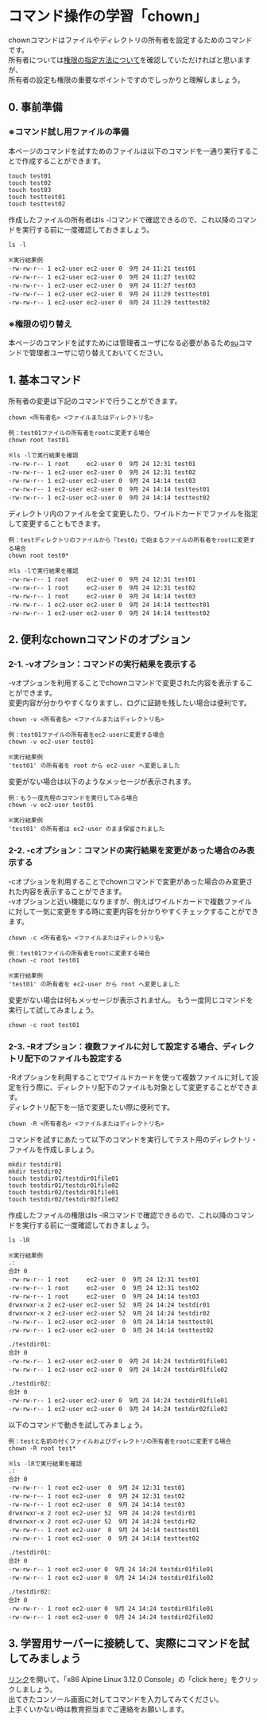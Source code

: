 # コマンド操作の学習「chown」
chownコマンドはファイルやディレクトリの所有者を設定するためのコマンドです。  
所有者については[権限の指定方法について](../linux_control/permission)を確認していただければと思いますが、  
所有者の設定も権限の重要なポイントですのでしっかりと理解しましょう。
## 0. 事前準備
### ※コマンド試し用ファイルの準備
本ページのコマンドを試すためのファイルは以下のコマンドを一通り実行することで作成することができます。
```shell
touch test01
touch test02
touch test03
touch testtest01
touch testtest02
```
作成したファイルの所有者はls -lコマンドで確認できるので、これ以降のコマンドを実行する前に一度確認しておきましょう。
```shell
ls -l

※実行結果例
-rw-rw-r-- 1 ec2-user ec2-user 0  9月 24 11:21 test01
-rw-rw-r-- 1 ec2-user ec2-user 0  9月 24 11:27 test02
-rw-rw-r-- 1 ec2-user ec2-user 0  9月 24 11:27 test03
-rw-rw-r-- 1 ec2-user ec2-user 0  9月 24 11:29 testtest01
-rw-rw-r-- 1 ec2-user ec2-user 0  9月 24 11:29 testtest02
```
### ※権限の切り替え
本ページのコマンドを試すためには管理者ユーザになる必要があるため[su](/command/command_control_su)コマンドで管理者ユーザに切り替えておいてください。
## 1. 基本コマンド
所有者の変更は下記のコマンドで行うことができます。
```shell
chown <所有者名> <ファイルまたはディレクトリ名>

例：test01ファイルの所有者をrootに変更する場合
chown root test01

※ls -lで実行結果を確認
-rw-rw-r-- 1 root     ec2-user 0  9月 24 12:31 test01
-rw-rw-r-- 1 ec2-user ec2-user 0  9月 24 12:31 test02
-rw-rw-r-- 1 ec2-user ec2-user 0  9月 24 14:14 test03
-rw-rw-r-- 1 ec2-user ec2-user 0  9月 24 14:14 testtest01
-rw-rw-r-- 1 ec2-user ec2-user 0  9月 24 14:14 testtest02
```
ディレクトリ内のファイルを全て変更したり、ワイルドカードでファイルを指定して変更することもできます。
```shell
例：testディレクトリのファイルから「test0」で始まるファイルの所有者をrootに変更する場合
chown root test0*

※ls -lで実行結果を確認
-rw-rw-r-- 1 root     ec2-user 0  9月 24 12:31 test01
-rw-rw-r-- 1 root     ec2-user 0  9月 24 12:31 test02
-rw-rw-r-- 1 root     ec2-user 0  9月 24 14:14 test03
-rw-rw-r-- 1 ec2-user ec2-user 0  9月 24 14:14 testtest01
-rw-rw-r-- 1 ec2-user ec2-user 0  9月 24 14:14 testtest02
```
## 2. 便利なchownコマンドのオプション
### 2-1. -vオプション：コマンドの実行結果を表示する
-vオプションを利用することでchownコマンドで変更された内容を表示することができます。  
変更内容が分かりやすくなりますし、ログに証跡を残したい場合は便利です。
```shell
chown -v <所有者名> <ファイルまたはディレクトリ名>

例：test01ファイルの所有者をec2-userに変更する場合
chown -v ec2-user test01

※実行結果例
'test01' の所有者を root から ec2-user へ変更しました
```
変更がない場合は以下のようなメッセージが表示されます。
```shell
例：もう一度先程のコマンドを実行してみる場合
chown -v ec2-user test01

※実行結果例
'test01' の所有者は ec2-user のまま保留されました
```
### 2-2. -cオプション：コマンドの実行結果を変更があった場合のみ表示する
-cオプションを利用することでchownコマンドで変更があった場合のみ変更された内容を表示することができます。  
-vオプションと近い機能になりますが、例えばワイルドカードで複数ファイルに対して一気に変更をする時に変更内容を分かりやすくチェックすることができます。
```shell
chown -c <所有者名> <ファイルまたはディレクトリ名>

例：test01ファイルの所有者をrootに変更する場合
chown -c root test01

※実行結果例
'test01' の所有者を ec2-user から root へ変更しました
```
変更がない場合は何もメッセージが表示されません。
もう一度同じコマンドを実行して試してみましょう。
```shell
chown -c root test01
```
### 2-3. -Rオプション：複数ファイルに対して設定する場合、ディレクトリ配下のファイルも設定する
-Rオプションを利用することでワイルドカードを使って複数ファイルに対して設定を行う際に、ディレクトリ配下のファイルも対象として変更することができます。  
ディレクトリ配下を一括で変更したい際に便利です。
```shell
chown -R <所有者名> <ファイルまたはディレクトリ名>
```
コマンドを試すにあたって以下のコマンドを実行してテスト用のディレクトリ・ファイルを作成しましょう。
```shell
mkdir testdir01
mkdir testdir02
touch testdir01/testdir01file01
touch testdir01/testdir01file02
touch testdir02/testdir01file01
touch testdir02/testdir02file02
```
作成したファイルの権限はls -lRコマンドで確認できるので、これ以降のコマンドを実行する前に一度確認しておきましょう。
```shell
ls -lR

※実行結果例
.:
合計 0
-rw-rw-r-- 1 root     ec2-user  0  9月 24 12:31 test01
-rw-rw-r-- 1 root     ec2-user  0  9月 24 12:31 test02
-rw-rw-r-- 1 root     ec2-user  0  9月 24 14:14 test03
drwxrwxr-x 2 ec2-user ec2-user 52  9月 24 14:24 testdir01
drwxrwxr-x 2 ec2-user ec2-user 52  9月 24 14:24 testdir02
-rw-rw-r-- 1 ec2-user ec2-user  0  9月 24 14:14 testtest01
-rw-rw-r-- 1 ec2-user ec2-user  0  9月 24 14:14 testtest02

./testdir01:
合計 0
-rw-rw-r-- 1 ec2-user ec2-user 0  9月 24 14:24 testdir01file01
-rw-rw-r-- 1 ec2-user ec2-user 0  9月 24 14:24 testdir01file02

./testdir02:
合計 0
-rw-rw-r-- 1 ec2-user ec2-user 0  9月 24 14:24 testdir01file01
-rw-rw-r-- 1 ec2-user ec2-user 0  9月 24 14:24 testdir02file02
```
以下のコマンドで動きを試してみましょう。
```shell
例：testと名前の付くファイルおよびディレクトリの所有者をrootに変更する場合
chown -R root test*

※ls -lRで実行結果を確認
.:
合計 0
-rw-rw-r-- 1 root ec2-user  0  9月 24 12:31 test01
-rw-rw-r-- 1 root ec2-user  0  9月 24 12:31 test02
-rw-rw-r-- 1 root ec2-user  0  9月 24 14:14 test03
drwxrwxr-x 2 root ec2-user 52  9月 24 14:24 testdir01
drwxrwxr-x 2 root ec2-user 52  9月 24 14:24 testdir02
-rw-rw-r-- 1 root ec2-user  0  9月 24 14:14 testtest01
-rw-rw-r-- 1 root ec2-user  0  9月 24 14:14 testtest02

./testdir01:
合計 0
-rw-rw-r-- 1 root ec2-user 0  9月 24 14:24 testdir01file01
-rw-rw-r-- 1 root ec2-user 0  9月 24 14:24 testdir01file02

./testdir02:
合計 0
-rw-rw-r-- 1 root ec2-user 0  9月 24 14:24 testdir01file01
-rw-rw-r-- 1 root ec2-user 0  9月 24 14:24 testdir02file02
```
## 3. 学習用サーバーに接続して、実際にコマンドを試してみましょう
[リンク](https://bellard.org/jslinux/)を開いて、「x86 Alpine Linux 3.12.0 Console」の「click here」をクリックしましょう。  
出てきたコンソール画面に対してコマンドを入力してみてください。  
上手くいかない時は教育担当までご連絡をお願いします。